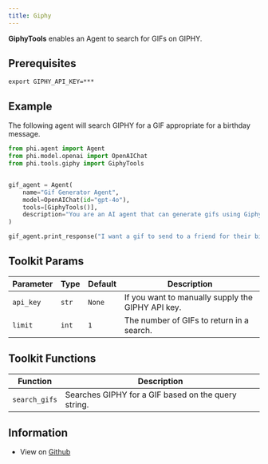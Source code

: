 ```yaml
---
title: Giphy
---
```


**GiphyTools** enables an Agent to search for GIFs on GIPHY.

## Prerequisites

```shell
export GIPHY_API_KEY=***
```

## Example

The following agent will search GIPHY for a GIF appropriate for a birthday message.

```python
from phi.agent import Agent
from phi.model.openai import OpenAIChat
from phi.tools.giphy import GiphyTools


gif_agent = Agent(
    name="Gif Generator Agent",
    model=OpenAIChat(id="gpt-4o"),
    tools=[GiphyTools()],
    description="You are an AI agent that can generate gifs using Giphy.",
)

gif_agent.print_response("I want a gif to send to a friend for their birthday.")
```

## Toolkit Params

| Parameter | Type | Default | Description |
|-----------|------|---------|-------------|
| `api_key` | `str` | `None` | If you want to manually supply the GIPHY API key. |
| `limit` | `int` | `1` | The number of GIFs to return in a search. |

## Toolkit Functions

| Function | Description |
|----------|-------------|
| `search_gifs` | Searches GIPHY for a GIF based on the query string. |

## Information

- View on [Github](https://github.com/AgnoAgi/phidata/blob/main/phi/tools/giphy.py)
